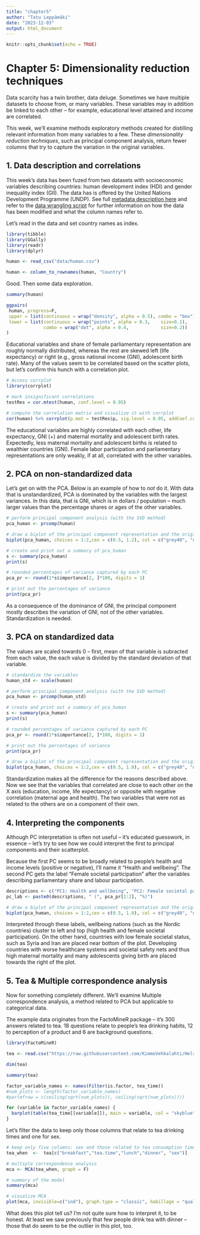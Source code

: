 ```yaml
---
title: "chapter5"
author: "Tatu Leppämäki"
date: "2023-12-03"
output: html_document
---
```


```r
knitr::opts_chunk$set(echo = TRUE)
```

# Chapter 5: Dimensionality reduction techniques

Data scarcity has a twin brother, data deluge. Sometimes we have multiple datasets to choose from, or many variables. These variables may in addition be linked to each other -- for example, educational level attained and income are correlated.

This week, we'll examine methods exploratory methods created for distilling relevant information from many variables to a few. These *dimensionality reduction techniques*, such as principal component analysis, return fewer columns that try to capture the variation in the original variables.

## 1. Data description and correlations

This week's data has been fuzed from two datasets with socioeconomic variables describing countries: human development index (HDI) and gender inequality index (GII). The data has is offered by the United Nations Development Programme (UNDP). See full [metadata description here](https://hdr.undp.org/system/files/documents/technical-notes-calculating-human-development-indices.pdf) and refer to the [data wrangling script](https://github.com/Tadusko/IODS-project/blob/master/data/create_human.R) for further information on how the data has been modified and what the column names refer to.

Let's read in the data and set country names as index.

```r
library(tibble)
library(GGally)
library(readr)
library(dplyr)

human <- read_csv("data/human.csv")

human <- column_to_rownames(human, "Country")

```

Good. Then some data exploration.

```r
summary(human)

ggpairs(
 human, progress=F,
 upper = list(continuous = wrap("density", alpha = 0.5), combo = "box"),
 lower = list(continuous = wrap("points", alpha = 0.3,    size=0.1), 
              combo = wrap("dot", alpha = 0.4,            size=0.2))
)
```

Educational variables and share of female parliamentary representation are roughly normally distributed, whereas the rest are skewed left (life expectancy) or right (e.g., gross national income (GNI), adolescent birth rate). Many of the values seem to be correlated based on the scatter plots, but let's confirm this hunch with a correlation plot.

```r
# Access corrplot
library(corrplot)

# mark insignificant correlations
testRes = cor.mtest(human, conf.level = 0.95)

# compute the correlation matrix and visualize it with corrplot
cor(human) %>% corrplot(p.mat = testRes$p, sig.level = 0.05, addCoef.col ='black', number.cex = 0.75, insig='blank', type = 'lower')

```

The educational variables are highly correlated with each other, life expectancy, GNI (+) and maternal mortality and adolescent birth rates. Expectedly, less maternal mortality and adolescent births is related to wealthier countries (GNI). Female labor participation and parliamentary representations are only weakly, if at all, correlated with the other variables.

## 2. PCA on non-standardized data

Let's get on with the PCA. Below is an example of how to *not* do it. With data that is unstandardized, PCA is dominated by the variables with the largest variances. In this data, that is GNI, which is in dollars / population -- much larger values than the percentage shares or ages of the other variables.

```r


# perform principal component analysis (with the SVD method)
pca_human <- prcomp(human)

# draw a biplot of the principal component representation and the original variables
biplot(pca_human, choices = 1:2,cex = c(0.5, 1.2), col = c("grey40", "deeppink2"))

# create and print out a summary of pca_human
s <- summary(pca_human)
print(s)

# rounded percentages of variance captured by each PC
pca_pr <- round(1*s$importance[2, ]*100, digits = 1)

# print out the percentages of variance
print(pca_pr)

```

As a consequence of the dominance of GNI, the principal component mostly describes the variation of GNI, not of the other variables. Standardization is needed.

## 3. PCA on standardized data

The values are scaled towards 0 -- first, mean of that variable is subracted from each value, the each value is divided by the standard deviation of that variable.

```r
# standardize the variables
human_std <- scale(human)

# perform principal component analysis (with the SVD method)
pca_human <- prcomp(human_std)

# create and print out a summary of pca_human
s <- summary(pca_human)
print(s)

# rounded percentages of variance captured by each PC
pca_pr <- round(1*s$importance[2, ]*100, digits = 1)

# print out the percentages of variance
print(pca_pr)

# draw a biplot of the principal component representation and the original variables
biplot(pca_human, choices = 1:2,cex = c(0.5, 1.0), col = c("grey40", "deeppink2"))

```

Standardization makes all the difference for the reasons described above. Now we see that the variables that correlated are close to each other on the X axis (education, income, life expectancy) or opposite with negative correlation (maternal age and health). The two variables that were not as related to the others are on a component of their own.

## 4. Interpreting the components

Although PC interpretation is often not useful -- it's educated guesswork, in essence -- let's try to see how we could interpret the first to principal components and their scatterplot.

Because the first PC seems to be broadly related to people's health and income levels (positive or negative), I'll name it "Health and wellbeing". The second PC gets the label "Female societal participation" after the variables describing parliamentary share and labour participation.

```r
descriptions <- c("PC1: Health and wellbeing", "PC2: Female societal participation")
pc_lab <- paste0(descriptions, " (", pca_pr[1:2], "%)")

# draw a biplot of the principal component representation and the original variables
biplot(pca_human, choices = 1:2,cex = c(0.5, 1.0), col = c("grey40", "deeppink2"),  xlab = pc_lab[1], ylab = pc_lab[2])
```

Interpreted through these labels, wellbeing nations (such as the Nordic countries) cluster to left and top (high health and female societal participation). On the other hand, countries with low female societal status, such as Syria and Iran are placed near bottom of the plot. Developing countries with worse healthcare systems and societal safety nets and thus high maternal mortality and many adolescents giving birth are placed towards the right of the plot.

## 5. Tea & Multiple correspondence analysis

Now for something completely different. We'll examine Multiple correspondence analysis, a method related to PCA but applicable to categorical data. 

The example data originates from the FactoMineR package – it's 300 answers related to tea. 18 questions relate to people's tea drinking habits, 12 to perception of a product and 6 are background questions.

```r
library(FactoMineR)

tea <- read.csv("https://raw.githubusercontent.com/KimmoVehkalahti/Helsinki-Open-Data-Science/master/datasets/tea.csv", stringsAsFactors = TRUE)

dim(tea)

summary(tea)

factor_variable_names <- names(Filter(is.factor, tea_time))
#num_plots <- length(factor_variable_names)
#par(mfrow = c(ceiling(sqrt(num_plots)), ceiling(sqrt(num_plots))))

for (variable in factor_variable_names) {
  barplot(table(tea_time[[variable]]), main = variable, col = "skyblue", cex.main = 0.8)
}


```
Let's filter the data to keep only those columns that relate to tea drinking times and one for sex.

```r
# keep only five columns: sex and those related to tea consumption times.
tea_when  <-  tea[c("breakfast","tea.time","lunch","dinner", "sex")]

# multiple correspondence analysis
mca <- MCA(tea_when, graph = F)

# summary of the model
summary(mca)

# visualize MCA
plot(mca, invisible=c("ind"), graph.type = "classic", habillage = "quali")

```
What does this plot tell us? I'm not quite sure how to interpret it, to be honest. At least we saw previously that few people drink tea with dinner – those that do seem to be the outlier in this plot, too.
